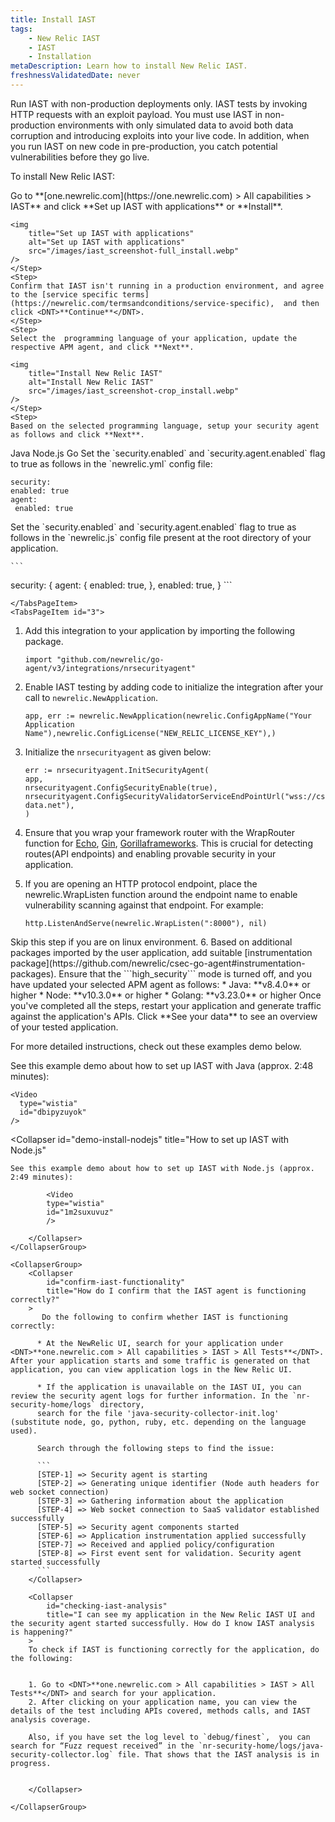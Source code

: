 ```yaml
---
title: Install IAST
tags:
    - New Relic IAST
    - IAST
    - Installation
metaDescription: Learn how to install New Relic IAST.
freshnessValidatedDate: never
---
```


<Callout variant="important">
  Run IAST with non-production deployments only. IAST tests by invoking HTTP requests with an exploit payload. You must use IAST in non-production environments with only simulated data to avoid both data corruption and introducing exploits into your live code. In addition, when you run IAST on new code in pre-production, you catch potential vulnerabilities before they go live.
</Callout>

To install New Relic IAST:

<Steps>
    <Step>
    Go to <DNT>**[one.newrelic.com](https://one.newrelic.com) > All capabilities > IAST**</DNT> and click <DNT>**Set up IAST with applications**</DNT> or <DNT>**Install**</DNT>.

    <img
        title="Set up IAST with applications"
        alt="Set up IAST with applications"
        src="/images/iast_screenshot-full_install.webp"
    />    
    </Step>
    <Step>
    Confirm that IAST isn't running in a production environment, and agree to the [service specific terms](https://newrelic.com/termsandconditions/service-specific),  and then click <DNT>**Continue**</DNT>.    
    </Step>
    <Step>
    Select the  programming language of your application, update the respective APM agent, and click **Next**.

    <img
        title="Install New Relic IAST"
        alt="Install New Relic IAST"
        src="/images/iast_screenshot-crop_install.webp"
    />    
    </Step>
    <Step>
    Based on the selected programming language, setup your security agent as follows and click **Next**.


<Tabs>
  <TabsBar>
    <TabsBarItem id="1">Java</TabsBarItem>
    <TabsBarItem id="2">Node.js</TabsBarItem>
    <TabsBarItem id="3">Go</TabsBarItem>
  </TabsBar>

  <TabsPages>
    <TabsPageItem id="1">    
   Set the `security.enabled` and `security.agent.enabled` flag to true as follows in the `newrelic.yml` config file:

   ```
   security:
  enabled: true
  agent:
    enabled: true 
   ```

 </TabsPageItem>
    <TabsPageItem id="2">
    Set the `security.enabled` and `security.agent.enabled` flag to true as follows in the `newrelic.js` config file present at the root directory of your application.

    ```
security: {
  agent: {
    enabled: true,
  },
  enabled: true,
}
    ```
    
    
    </TabsPageItem>
    <TabsPageItem id="3">


1. Add this integration to your application by importing the following package.

    ```
    import "github.com/newrelic/go-agent/v3/integrations/nrsecurityagent"
    ```
2. Enable IAST testing by adding code to initialize the integration after your call to `newrelic.NewApplication`.

    ```
    app, err := newrelic.NewApplication(newrelic.ConfigAppName("Your Application Name"),newrelic.ConfigLicense("NEW_RELIC_LICENSE_KEY"),)
   ```

3. Initialize the `nrsecurityagent` as given below:  
    ```
    err := nrsecurityagent.InitSecurityAgent(
    app,
    nrsecurityagent.ConfigSecurityEnable(true),
    nrsecurityagent.ConfigSecurityValidatorServiceEndPointUrl("wss://csec.nr-data.net"),
    )
   ```

4. Ensure that you wrap your framework router with the WrapRouter function for [Echo](https://pkg.go.dev/github.com/newrelic/go-agent/v3/integrations/nrecho-v4#WrapRouter), [Gin](https://pkg.go.dev/github.com/newrelic/go-agent/v3/integrations/nrgin#WrapRouter), [Gorillaframeworks](https://pkg.go.dev/github.com/newrelic/go-agent/v3/integrations/nrgorilla#WrapRouter). 
This is crucial for detecting routes(API endpoints) and enabling provable security in your application.
5. If you are opening an HTTP protocol endpoint, place the  newrelic.WrapListen function around the endpoint name to enable vulnerability scanning against that endpoint. For example:
    ```
    http.ListenAndServe(newrelic.WrapListen(":8000"), nil)
   ```
<Callout variant="tip">
Skip this step if you are on linux environment.
</Callout>
6. Based on additional packages imported by the user application, add suitable [instrumentation package](https://github.com/newrelic/csec-go-agent#instrumentation-packages).

  </TabsPageItem>

  </TabsPages>
</Tabs>

<Callout variant="important">
    Ensure that the ```high_security``` mode is turned off, and you have updated your selected APM agent as follows:
    * Java: **v8.4.0** or higher
    * Node: **v10.3.0** or higher
    * Golang: **v3.23.0** or higher

</Callout>


  <Step>
    Once you've completed all the steps, restart your application and generate traffic against the application's APIs.  

  </Step>

  <Step>
    Click <DNT>**See your data**</DNT> to see an overview of your tested application.  

  </Step>
</Steps>

For more detailed instructions, check out these examples demo below.

<CollapserGroup>
  <Collapser
    id="demo-install-java"
    title="How to set up IAST with Java"
  >
    See this example demo about how to set up IAST with Java (approx. 2:48 minutes):

    <Video
      type="wistia"
      id="dbipyzuyok"
    />
  </Collapser>

  <Collapser
    id="demo-install-nodejs"
    title="How to set up IAST with Node.js"
  >
    See this example demo about how to set up IAST with Node.js (approx. 2:49 minutes):

            <Video
            type="wistia"
            id="1m2suxuvuz"
            />

        </Collapser>
    </CollapserGroup>

    <CollapserGroup>
        <Collapser
            id="confirm-iast-functionality"
            title="How do I confirm that the IAST agent is functioning correctly?"
        >
           Do the following to confirm whether IAST is functioning correctly:

          * At the NewRelic UI, search for your application under <DNT>**one.newrelic.com > All capabilities > IAST > All Tests**</DNT>. After your application starts and some traffic is generated on that application, you can view application logs in the New Relic UI.

          * If the application is unavailable on the IAST UI, you can review the security agent logs for further information. In the `nr-security-home/logs` directory, 
          search for the file 'java-security-collector-init.log' (substitute node, go, python, ruby, etc. depending on the language used). 

          Search through the following steps to find the issue:

          ```
          [STEP-1] => Security agent is starting
          [STEP-2] => Generating unique identifier (Node auth headers for web socket connection)
          [STEP-3] => Gathering information about the application
          [STEP-4] => Web socket connection to SaaS validator established successfully
          [STEP-5] => Security agent components started
          [STEP-6] => Application instrumentation applied successfully
          [STEP-7] => Received and applied policy/configuration
          [STEP-8] => First event sent for validation. Security agent started successfully
          ```
        </Collapser>

        <Collapser
            id="checking-iast-analysis"
            title="I can see my application in the New Relic IAST UI and the security agent started successfully. How do I know IAST analysis is happening?"
        >
        To check if IAST is functioning correctly for the application, do the following:

        
        1. Go to <DNT>**one.newrelic.com > All capabilities > IAST > All Tests**</DNT> and search for your application.
        2. After clicking on your application name, you can view the details of the test including APIs covered, methods calls, and IAST analysis coverage.

        Also, if you have set the log level to `debug/finest`,  you can search for “Fuzz request received” in the `nr-security-home/logs/java-security-collector.log` file. That shows that the IAST analysis is in progress.


        </Collapser>

    </CollapserGroup>

